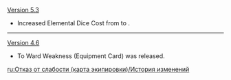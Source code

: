 {{Change History/Header}}
[[Version 5.3]]
* Increased Elemental Dice Cost from {{TCG Cost|3|Electro}} to {{TCG Cost|4|Electro}}.
----
[[Version 4.6]]
* To Ward Weakness (Equipment Card) was released.
<noinclude>
[[ru:Отказ от слабости (карта экипировки)/История изменений]]
</noinclude>